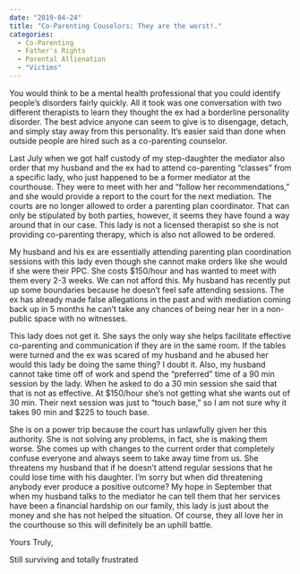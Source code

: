 ```yaml
---
date: "2019-04-24"
title: "Co-Parenting Couselors: They are the worst!."
categories:
  - Co-Parenting
  - Father's Rights
  - Parental Allienation
  - "Victims"
---
```


You would think to be a mental health professional that you could identify people’s disorders fairly quickly. All it took was one conversation with two different therapists to learn they thought the ex had a borderline personality disorder. The best advice anyone can seem to give is to disengage, detach, and simply stay away from this personality. It’s easier said than done when outside people are hired such as a co-parenting counselor. 

Last July when we got half custody of my step-daughter the mediator also order that my husband and the ex had to attend co-parenting “classes” from a specific lady, who just happened to be a former mediator at the courthouse. They were to meet with her and “follow her recommendations,” and she would provide a report to the court for the next mediation. The courts are no longer allowed to order a parenting plan coordinator. That can only be stipulated by both parties, however, it seems they have found a way around that in our case. This lady is not a licensed therapist so she is not providing co-parenting therapy, which is also not allowed to be ordered. 

My husband and his ex are essentially attending parenting plan coordination sessions with this lady even though she cannot make orders like she would if she were their PPC. She costs $150/hour and has wanted to meet with them every 2-3 weeks. We can not afford this. My husband has recently put up some boundaries because he doesn’t feel safe attending sessions. The ex has already made false allegations in the past and with mediation coming back up in 5 months he can’t take any chances of being near her in a non-public space with no witnesses. 

This lady does not get it. She says the only way she helps facilitate effective co-parenting and communication if they are in the same room. If the tables were turned and the ex was scared of my husband and he abused her would this lady be doing the same thing? I doubt it. Also, my husband cannot take time off of work and spend the “preferred” time of a 90 min session by the lady. When he asked to do a 30 min session she said that that is not as effective. At $150/hour she’s not getting what she wants out of 30 min. Their next session was just to “touch base,” so I am not sure why it takes 90 min and $225 to touch base. 

She is on a power trip because the court has unlawfully given her this authority. She is not solving any problems, in fact, she is making them worse. She comes up with changes to the current order that completely confuse everyone and always seem to take away time from us. She threatens my husband that if he doesn’t attend regular sessions that he could lose time with his daughter. I’m sorry but when did threatening anybody ever produce a positive outcome? My hope in September that when my husband talks to the mediator he can tell them that her services have been a financial hardship on our family, this lady is just about the money and she has not helped the situation. Of course, they all love her in the courthouse so this will definitely be an uphill battle. 

Yours Truly,

Still surviving and totally frustrated


